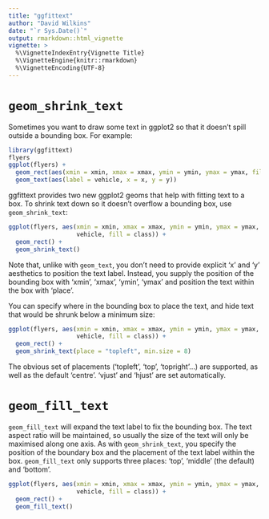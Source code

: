 ```yaml
---
title: "ggfittext"
author: "David Wilkins"
date: "`r Sys.Date()`"
output: rmarkdown::html_vignette
vignette: >
  %\VignetteIndexEntry{Vignette Title}
  %\VignetteEngine{knitr::rmarkdown}
  %\VignetteEncoding{UTF-8}
---
```


# `geom_shrink_text`

Sometimes you want to draw some text in ggplot2 so that it doesn't spill outside
a bounding box. For example:

```r
library(ggfittext)
flyers
ggplot(flyers) +
  geom_rect(aes(xmin = xmin, xmax = xmax, ymin = ymin, ymax = ymax, fill = class)) +
  geom_text(aes(label = vehicle, x = x, y = y))
```

ggfittext provides two new ggplot2 geoms that help with fitting text to a box.
To shrink text down so it doesn't overflow a bounding box, use
`geom_shrink_text`:

```r
ggplot(flyers, aes(xmin = xmin, xmax = xmax, ymin = ymin, ymax = ymax, label =
                   vehicle, fill = class)) +
  geom_rect() +
  geom_shrink_text()
```

Note that, unlike with `geom_text`, you don't need to provide explicit ‘x’ and
‘y’ aesthetics to position the text label. Instead, you supply the position of
the bounding box with ‘xmin’, ‘xmax’, ‘ymin’, ‘ymax’ and position the text
within the box with ‘place’.

You can specify where in the bounding box to place the text, and hide text that
would be shrunk below a minimum size:

```r
ggplot(flyers, aes(xmin = xmin, xmax = xmax, ymin = ymin, ymax = ymax, label =
                   vehicle, fill = class)) +
  geom_rect() +
  geom_shrink_text(place = "topleft", min.size = 8)
```

The obvious set of placements (‘topleft’, ‘top’, ‘topright’...) are supported,
as well as the default ‘centre’. ‘vjust’ and ‘hjust’ are set automatically.

# `geom_fill_text`

`geom_fill_text` will expand the text label to fix the bounding box. The text
aspect ratio will be maintained, so usually the size of the text will only be
maximised along one axis. As with `geom_shrink_text`, you specify the position
of the boundary box and the placement of the text label within the box.
`geom_fill_text` only supports three places: ‘top’, ‘middle’ (the default) and
‘bottom’.

```r
ggplot(flyers, aes(xmin = xmin, xmax = xmax, ymin = ymin, ymax = ymax, label =
                   vehicle, fill = class)) +
  geom_rect() +
  geom_fill_text()
```
